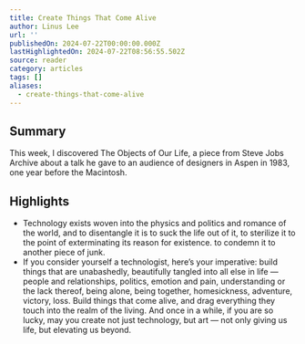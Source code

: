 ```yaml
---
title: Create Things That Come Alive
author: Linus Lee
url: ''
publishedOn: 2024-07-22T00:00:00.000Z
lastHighlightedOn: 2024-07-22T08:56:55.502Z
source: reader
category: articles
tags: []
aliases:
  - create-things-that-come-alive
---
```

## Summary

This week, I discovered The Objects of Our Life, a piece from Steve Jobs Archive about a talk he gave to an audience of designers in Aspen in 1983, one year before the Macintosh.

## Highlights
- Technology exists woven into the physics and politics and romance of the world, and to disentangle it is to suck the life out of it, to sterilize it to the point of exterminating its reason for existence. to condemn it to another piece of junk.
- If you consider yourself a technologist, here’s your imperative: build things that are unabashedly, beautifully tangled into all else in life — people and relationships, politics, emotion and pain, understanding or the lack thereof, being alone, being together, homesickness, adventure, victory, loss. Build things that come alive, and drag everything they touch into the realm of the living. And once in a while, if you are so lucky, may you create not just technology, but art — not only giving us life, but elevating us beyond.
